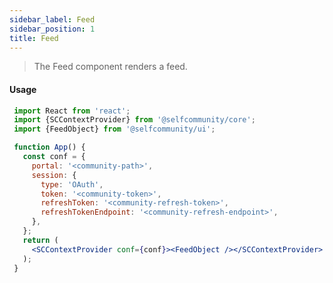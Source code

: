 ```yaml
---
sidebar_label: Feed
sidebar_position: 1
title: Feed
---
```


> The Feed component renders a feed.

<!-- `import Feed from './feed.js';` -->
<!-- `import Logged from "../../Logged";` -->
<!-- `<Logged><Feed/></Logged>` -->

#### Usage

```jsx
 import React from 'react';
 import {SCContextProvider} from '@selfcommunity/core';
 import {FeedObject} from '@selfcommunity/ui';

 function App() {
   const conf = {
     portal: '<community-path>',
     session: {
       type: 'OAuth',
       token: '<community-token>',
       refreshToken: '<community-refresh-token>',
       refreshTokenEndpoint: '<community-refresh-endpoint>',
     },
   };
   return (
     <SCContextProvider conf={conf}><FeedObject /></SCContextProvider>
   );
 }
```